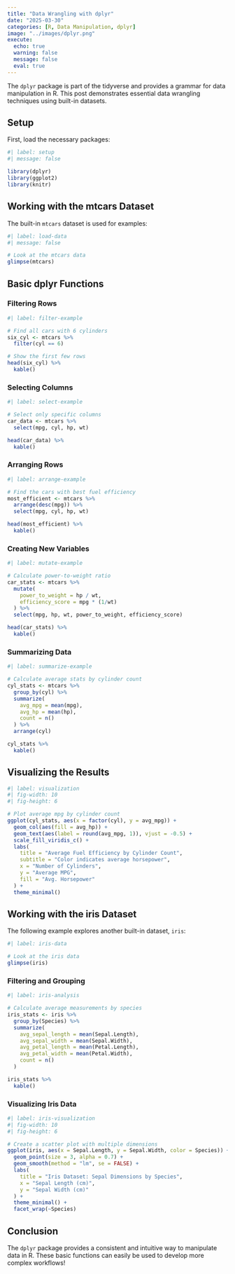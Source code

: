 ```yaml
---
title: "Data Wrangling with dplyr"
date: "2025-03-30"
categories: [R, Data Manipulation, dplyr]
image: "../images/dplyr.png"
execute:
  echo: true
  warning: false
  message: false
  eval: true
---
```


The `dplyr` package is part of the tidyverse and provides a grammar for data manipulation in R. This post demonstrates essential data wrangling techniques using built-in datasets.

## Setup

First, load the necessary packages:

```r
#| label: setup
#| message: false

library(dplyr)
library(ggplot2)
library(knitr)
```

## Working with the mtcars Dataset

The built-in `mtcars` dataset is used for examples:

```r
#| label: load-data
#| message: false

# Look at the mtcars data
glimpse(mtcars)
```

## Basic dplyr Functions

### Filtering Rows

```r
#| label: filter-example

# Find all cars with 6 cylinders
six_cyl <- mtcars %>% 
  filter(cyl == 6)

# Show the first few rows
head(six_cyl) %>%
  kable()
```

### Selecting Columns

```r
#| label: select-example

# Select only specific columns
car_data <- mtcars %>% 
  select(mpg, cyl, hp, wt)

head(car_data) %>%
  kable()
```

### Arranging Rows

```r
#| label: arrange-example

# Find the cars with best fuel efficiency
most_efficient <- mtcars %>% 
  arrange(desc(mpg)) %>%
  select(mpg, cyl, hp, wt)

head(most_efficient) %>%
  kable()
```

### Creating New Variables

```r
#| label: mutate-example

# Calculate power-to-weight ratio
car_stats <- mtcars %>% 
  mutate(
    power_to_weight = hp / wt,
    efficiency_score = mpg * (1/wt)
  ) %>%
  select(mpg, hp, wt, power_to_weight, efficiency_score)

head(car_stats) %>%
  kable()
```

### Summarizing Data

```r
#| label: summarize-example

# Calculate average stats by cylinder count
cyl_stats <- mtcars %>% 
  group_by(cyl) %>%
  summarize(
    avg_mpg = mean(mpg),
    avg_hp = mean(hp),
    count = n()
  ) %>%
  arrange(cyl)

cyl_stats %>%
  kable()
```

## Visualizing the Results

```r
#| label: visualization
#| fig-width: 10
#| fig-height: 6

# Plot average mpg by cylinder count
ggplot(cyl_stats, aes(x = factor(cyl), y = avg_mpg)) +
  geom_col(aes(fill = avg_hp)) +
  geom_text(aes(label = round(avg_mpg, 1)), vjust = -0.5) +
  scale_fill_viridis_c() +
  labs(
    title = "Average Fuel Efficiency by Cylinder Count",
    subtitle = "Color indicates average horsepower",
    x = "Number of Cylinders",
    y = "Average MPG",
    fill = "Avg. Horsepower"
  ) +
  theme_minimal()
```

## Working with the iris Dataset

The following example explores another built-in dataset, `iris`:

```r
#| label: iris-data

# Look at the iris data
glimpse(iris)
```

### Filtering and Grouping

```r
#| label: iris-analysis

# Calculate average measurements by species
iris_stats <- iris %>%
  group_by(Species) %>%
  summarize(
    avg_sepal_length = mean(Sepal.Length),
    avg_sepal_width = mean(Sepal.Width),
    avg_petal_length = mean(Petal.Length),
    avg_petal_width = mean(Petal.Width),
    count = n()
  )

iris_stats %>%
  kable()
```

### Visualizing Iris Data

```r
#| label: iris-visualization
#| fig-width: 10
#| fig-height: 6

# Create a scatter plot with multiple dimensions
ggplot(iris, aes(x = Sepal.Length, y = Sepal.Width, color = Species)) +
  geom_point(size = 3, alpha = 0.7) +
  geom_smooth(method = "lm", se = FALSE) +
  labs(
    title = "Iris Dataset: Sepal Dimensions by Species",
    x = "Sepal Length (cm)",
    y = "Sepal Width (cm)"
  ) +
  theme_minimal() +
  facet_wrap(~Species)
```

## Conclusion

The `dplyr` package provides a consistent and intuitive way to manipulate data in R. These basic functions can easily be used to develop more complex workflows!
